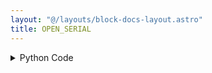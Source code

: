 ```yaml
---
layout: "@/layouts/block-docs-layout.astro"
title: OPEN_SERIAL
---
```



<PythonDocsDisplay docstring={docstring} />
<AppDisplay app={app} blockName="OPEN_SERIAL" client:visible />

<details>
<summary>Python Code</summary>
```python
import json
import serial
from flojoy import SerialDevice, flojoy, TextBlob
from flojoy.connection_manager import DeviceConnectionManager


@flojoy(deps={"pyserial": "3.5"})
def OPEN_SERIAL(device: SerialDevice, baudrate: int = 9600) -> TextBlob:
    """The OPEN_SERIAL node opens a serial connection through your computer's USB or RS-232 port.

    Parameters
    ----------
    device: Serial
        The connected serial device.

    Returns
    -------
    TextBlob
    """

    ser = serial.Serial(
        port=device.get_port(),
        baudrate=baudrate,
        bytesize=serial.EIGHTBITS,
        parity=serial.PARITY_NONE,
        stopbits=serial.STOPBITS_ONE,
        timeout=1,
    )

    DeviceConnectionManager.register_connection(device, ser)

    return TextBlob(text_blob=json.dumps(ser.get_settings()))

```
[Find this Flojoy Block on GitHub](https://github.com/flojoy-ai/blocks/blob/main/blocks/IO/PROTOCOLS/SERIAL/OPEN_SERIAL/OPEN_SERIAL.py)
</details>


## Example
